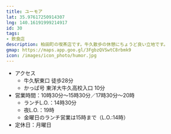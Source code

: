 ```yaml
---
title: ユーモア
lat: 35.97617250914307
lng: 140.16191999214917
id: 30
tags:
- 飲食店
description: 柏田町の喫茶店です。牛久散歩の休憩にちょうど良い立地です。
gmap: https://maps.app.goo.gl/3FgbzQVSwtC8rbmk9
icon: /images/icon_photo/humor.jpg
---
```



- アクセス
  - 牛久駅東口 徒歩28分
  - かっぱ号 東洋大牛久高校入口 10分
- 営業時間：10時30分～15時30分／17時30分～20時
  - ランチL.O.：14時30分
  - 夜L.O.：19時
  - 金曜日のランチ営業は15時まで（L.O.:14時）
- 定休日：月曜日

